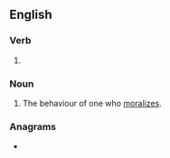 ==English==

===Verb===
{{head|en|present participle}}

# {{present participle of|moralize|lang=en|nocat=1}}

===Noun===
{{en-noun}}

# The behaviour of one who [[moralize]]s.

===Anagrams===
* {{anagrams|en|molarizing}}